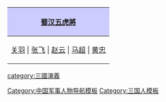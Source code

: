 {|align=center style="border:1px solid #AAAAAA; margin-top:5px; margin-bottom:5px;"
!style="background:#CCCCFF;"|[[蜀汉]][[五虎將]]
|-
|[[关羽]] | [[张飞]] | [[赵云]] | [[马超]] | [[黄忠]]
|}
<noinclude>[[Category:中国军事人物导航模板]][[Category:三国人模板]][[category:三國演義]]</noinclude>